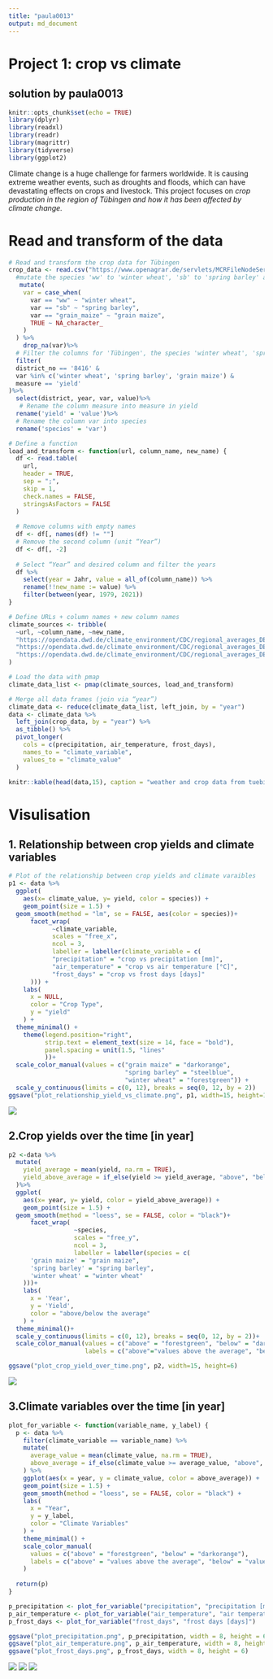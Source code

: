 ```yaml
---
title: "paula0013"
output: md_document
---
```


# Project 1: crop vs climate 
## solution by paula0013 
```r
knitr::opts_chunk$set(echo = TRUE)
library(dplyr)
library(readxl)
library(readr)
library(magrittr)
library(tidyverse)
library(ggplot2)
```

Climate change is a huge challenge for farmers worldwide. It is causing extreme weather events, such as droughts and floods, which can have devastating effects on crops and livestock. This project focuses on *crop production in the region of Tübingen and how it has been affected by climate change.*

# Read and transform of the data
```r
# Read and transform the crop data for Tübingen
crop_data <- read.csv("https://www.openagrar.de/servlets/MCRFileNodeServlet/openagrar_derivate_00056476/Final_data.csv") %>% 
  #mutate the species 'ww' to 'winter wheat', 'sb' to 'spring barley' and 'grain_maize' to 'grain maize'
   mutate(
    var = case_when(
      var == "ww" ~ "winter wheat",
      var == "sb" ~ "spring barley",
      var == "grain_maize" ~ "grain maize",
      TRUE ~ NA_character_
    )
  ) %>%
    drop_na(var)%>%
  # Filter the columns for 'Tübingen', the species 'winter wheat', 'spring barley' and 'grain maize' and the measure in 'yield'
  filter(
  district_no == '8416' & 
  var %in% c('winter wheat', 'spring barley', 'grain maize') & 
  measure == 'yield'
)%>%
  select(district, year, var, value)%>%
   # Rename the column measure into measure in yield
  rename('yield' = 'value')%>%
  # Rename the column var into species 
  rename('species' = 'var')

# Define a function
load_and_transform <- function(url, column_name, new_name) {
  df <- read.table(
    url,
    header = TRUE,
    sep = ";",
    skip = 1,
    check.names = FALSE,
    stringsAsFactors = FALSE
  )
  
  # Remove columns with empty names
  df <- df[, names(df) != ""]
  # Remove the second column (unit “Year”)
  df <- df[, -2]
  
  # Select “Year” and desired column and filter the years
  df %>%
    select(year = Jahr, value = all_of(column_name)) %>%
    rename(!!new_name := value) %>%
    filter(between(year, 1979, 2021))
}

# Define URLs + column names + new column names
climate_sources <- tribble(
  ~url, ~column_name, ~new_name,
  "https://opendata.dwd.de/climate_environment/CDC/regional_averages_DE/annual/precipitation/regional_averages_rr_year.txt", "Baden-Wuerttemberg", "precipitation",
  "https://opendata.dwd.de/climate_environment/CDC/regional_averages_DE/annual/air_temperature_mean/regional_averages_tm_year.txt", "Baden-Wuerttemberg", "air_temperature",
  "https://opendata.dwd.de/climate_environment/CDC/regional_averages_DE/annual/ice_days/regional_averages_txcs_year.txt", "Baden-Wuerttemberg", "frost_days"
)

# Load the data with pmap
climate_data_list <- pmap(climate_sources, load_and_transform)

# Merge all data frames (join via “year”)
climate_data <- reduce(climate_data_list, left_join, by = "year")
data <- climate_data %>%
  left_join(crop_data, by = "year") %>%
  as_tibble() %>%
  pivot_longer(
    cols = c(precipitation, air_temperature, frost_days),
    names_to = "climate_variable",
    values_to = "climate_value"
  )

knitr::kable(head(data,15), caption = "weather and crop data from tuebingen (1976–2021)")
```

# Visulisation 
## 1. Relationship between crop yields and climate variables
```r
# Plot of the relationship between crop yields and climate varaibles 
p1 <- data %>%
  ggplot(
    aes(x= climate_value, y= yield, color = species)) +
    geom_point(size = 1.5) + 
  geom_smooth(method = "lm", se = FALSE, aes(color = species))+
      facet_wrap(
            ~climate_variable, 
            scales = "free_x", 
            ncol = 3, 
            labeller = labeller(climate_variable = c(
            "precipitation" = "crop vs precipitation [mm]",
            "air_temperature" = "crop vs air temperature [°C]",
            "frost_days" = "crop vs frost days [days]"
      ))) + 
    labs(
      x = NULL, 
      color = "Crop Type",
      y = "yield"
    ) +
  theme_minimal() +
    theme(legend.position="right",
          strip.text = element_text(size = 14, face = "bold"),
          panel.spacing = unit(1.5, "lines"
          ))+
  scale_color_manual(values = c("grain maize" = "darkorange",
                                "spring barley" = "steelblue",
                                "winter wheat" = "forestgreen")) +
  scale_y_continuous(limits = c(0, 12), breaks = seq(0, 12, by = 2))
ggsave("plot_relationship_yield_vs_climate.png", p1, width=15, height=10)
```
![](plot_relationship_yield_vs_climate.png)

## 2.Crop yields over the time [in year] 
```r
p2 <-data %>%
  mutate(
    yield_average = mean(yield, na.rm = TRUE),
    yield_above_average = if_else(yield >= yield_average, "above", "below")
  )%>%
  ggplot(
    aes(x= year, y= yield, color = yield_above_average)) +
    geom_point(size = 1.5) + 
  geom_smooth(method = "loess", se = FALSE, color = "black")+
      facet_wrap(
                  ~species, 
                  scales = "free_y", 
                  ncol = 3,
                  labeller = labeller(species = c(
      'grain maize' = "grain maize",
      'spring barley' = "spring barley",
      'winter wheat' = "winter wheat"
    )))+ 
    labs(
      x = 'Year', 
      y = 'Yield', 
      color = "above/below the average"
    ) +
  theme_minimal()+ 
  scale_y_continuous(limits = c(0, 12), breaks = seq(0, 12, by = 2))+ 
  scale_color_manual(values = c("above" = "forestgreen", "below" = "darkorange"),
                     labels = c("above"="values above the average", "below" = "values below the average"))

ggsave("plot_crop_yield_over_time.png", p2, width=15, height=6)
```
![](plot_crop_yield_over_time.png)


## 3.Climate variables over the time [in year]
```r
plot_for_variable <- function(variable_name, y_label) {
  p <- data %>%
    filter(climate_variable == variable_name) %>%
    mutate(
      average_value = mean(climate_value, na.rm = TRUE),
      above_average = if_else(climate_value >= average_value, "above", "below")
    ) %>%
    ggplot(aes(x = year, y = climate_value, color = above_average)) +
    geom_point(size = 1.5) +
    geom_smooth(method = "loess", se = FALSE, color = "black") +
    labs(
      x = "Year",
      y = y_label,
      color = "Climate Variables"
    ) +
    theme_minimal() +
    scale_color_manual(
      values = c("above" = "forestgreen", "below" = "darkorange"),
      labels = c("above" = "values above the average", "below" = "values below the average")
    )
  
  return(p)
}

p_precipitation <- plot_for_variable("precipitation", "precipitation [mm]")
p_air_temperature <- plot_for_variable("air_temperature", "air temperature [°C]")
p_frost_days <- plot_for_variable("frost_days", "frost days [days]")

ggsave("plot_precipitation.png", p_precipitation, width = 8, height = 6)
ggsave("plot_air_temperature.png", p_air_temperature, width = 8, height = 6)
ggsave("plot_frost_days.png", p_frost_days, width = 8, height = 6)
```
![](plot_precipitation.png)
![](plot_air_temperature.png)
![](plot_frost_days.png)